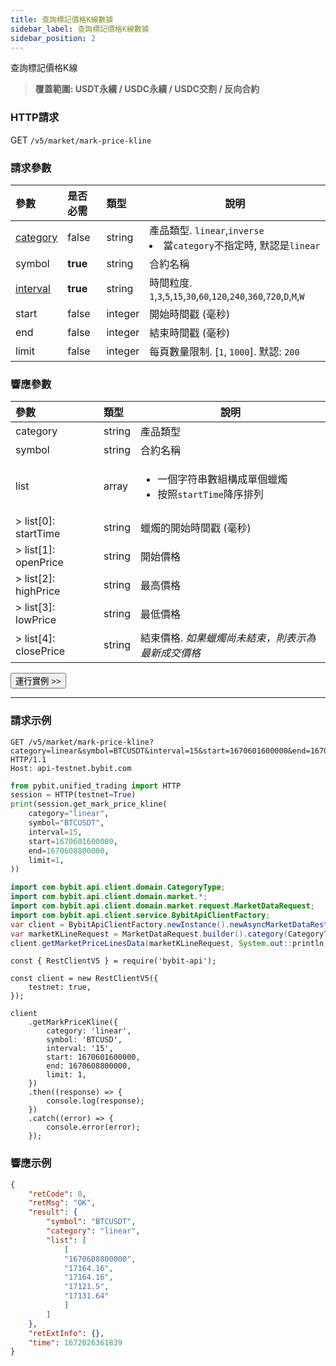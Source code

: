 ```yaml
---
title: 查詢標記價格K線數據
sidebar_label: 查詢標記價格K線數據
sidebar_position: 2
---
```


查詢標記價格K線
> **覆蓋範圍: USDT永續 / USDC永續 / USDC交割 / 反向合約**

### HTTP請求
GET `/v5/market/mark-price-kline`

### 請求參數
| 參數 | 是否必需 | 類型 | 說明|
|:----- |:-------|:-----|------|
|[category](../enum#category) |false |string |產品類型. `linear`,`inverse` <li>當`category`不指定時, 默認是`linear`</li>|
|symbol |<b>true</b> |string |合約名稱|
|[interval](../enum#interval) |<b>true</b> |string |時間粒度. `1`,`3`,`5`,`15`,`30`,`60`,`120`,`240`,`360`,`720`,`D`,`M`,`W`|
|start |false |integer |開始時間戳 (毫秒)|
|end |false |integer |結束時間戳 (毫秒)|
|limit |false |integer |每頁數量限制. [`1`, `1000`]. 默認: `200`|

### 響應參數
| 參數 | 類型 | 說明|
|:----- |:-----|----- |
|category |string |產品類型 |
|symbol |string |合約名稱 |
|list |array |<ul><li>一個字符串數組構成單個蠟燭</li><li>按照`startTime`降序排列</li></ul>|
|> list[0]: startTime |string |蠟燭的開始時間戳 (毫秒) |
|> list[1]: openPrice |string |開始價格 |
|> list[2]: highPrice |string |最高價格 |
|> list[3]: lowPrice |string |最低價格 |
|> list[4]: closePrice |string |結束價格. _如果蠟燭尚未結束，則表示為最新成交價格_|

<a href="/api-explorer/v5/market/mark-kline"><Button>運行實例 >></Button></a>

---

### 請求示例

<Tabs groupId="programming-languages">
<TabItem value="http" label="HTTP">

```http
GET /v5/market/mark-price-kline?category=linear&symbol=BTCUSDT&interval=15&start=1670601600000&end=1670608800000&limit=1 HTTP/1.1
Host: api-testnet.bybit.com
```

</TabItem>
<TabItem value="python" label="Python">

```python
from pybit.unified_trading import HTTP
session = HTTP(testnet=True)
print(session.get_mark_price_kline(
    category="linear",
    symbol="BTCUSDT",
    interval=15,
    start=1670601600000,
    end=1670608800000,
    limit=1,
))
```

</TabItem>
<TabItem value="java" label="java">

```java
import com.bybit.api.client.domain.CategoryType;
import com.bybit.api.client.domain.market.*;
import com.bybit.api.client.domain.market.request.MarketDataRequest;
import com.bybit.api.client.service.BybitApiClientFactory;
var client = BybitApiClientFactory.newInstance().newAsyncMarketDataRestClient();
var marketKLineRequest = MarketDataRequest.builder().category(CategoryType.LINEAR).symbol("BTCUSDT").marketInterval(MarketInterval.WEEKLY).build();
client.getMarketPriceLinesData(marketKLineRequest, System.out::println);
```

</TabItem>
<TabItem value="Node" label="Node.js">

```n4js
const { RestClientV5 } = require('bybit-api');

const client = new RestClientV5({
    testnet: true,
});

client
    .getMarkPriceKline({
        category: 'linear',
        symbol: 'BTCUSD',
        interval: '15',
        start: 1670601600000,
        end: 1670608800000,
        limit: 1,
    })
    .then((response) => {
        console.log(response);
    })
    .catch((error) => {
        console.error(error);
    });
```

</TabItem>
</Tabs>

### 響應示例

```json
{
    "retCode": 0,
    "retMsg": "OK",
    "result": {
        "symbol": "BTCUSDT",
        "category": "linear",
        "list": [
            [
            "1670608800000",
            "17164.16",
            "17164.16",
            "17121.5",
            "17131.64"
            ]
        ]
    },
    "retExtInfo": {},
    "time": 1672026361839
}
```